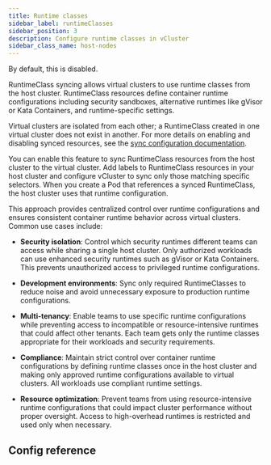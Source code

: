 ```yaml
---
title: Runtime classes
sidebar_label: runtimeClasses
sidebar_position: 3
description: Configure runtime classes in vCluster
sidebar_class_name: host-nodes
---
```



<TenancySupport hostNodes="true" />


<!-- vale off -->

By default, this is disabled.

RuntimeClass syncing allows virtual clusters to use runtime classes from the host cluster. RuntimeClass resources define container runtime configurations including security sandboxes, alternative runtimes like gVisor or Kata Containers, and runtime-specific settings.

Virtual clusters are isolated from each other; a RuntimeClass created in one virtual cluster does not exist in another. For more details on enabling and disabling synced resources, see the [sync configuration documentation](https://www.vcluster.com/docs/syncer/config#enable-or-disable-synced-resources).

You can enable this feature to sync RuntimeClass resources from the host cluster to the virtual cluster. Add labels to RuntimeClass resources in your host cluster and configure vCluster to sync only those matching specific selectors. When you create a Pod that references a synced RuntimeClass, the host cluster uses that runtime configuration.

This approach provides centralized control over runtime configurations and ensures consistent container runtime behavior across virtual clusters. Common use cases include:

- **Security isolation**: Control which security runtimes different teams can access while sharing a single host cluster. Only authorized workloads can use enhanced security runtimes such as gVisor or Kata Containers. This prevents unauthorized access to privileged runtime configurations.

- **Development environments**: Sync only required RuntimeClasses to reduce noise and avoid unnecessary exposure to production runtime configurations.

- **Multi-tenancy**: Enable teams to use specific runtime configurations while preventing access to incompatible or resource-intensive runtimes that could affect other tenants. Each team gets only the runtime classes appropriate for their workloads and security requirements.

- **Compliance**: Maintain strict control over container runtime configurations by defining runtime classes once in the host cluster and making only approved runtime configurations available to virtual clusters. All workloads use compliant runtime settings.

- **Resource optimization**: Prevent teams from using resource-intensive runtime configurations that could impact cluster performance without proper oversight. Access to high-overhead runtimes is restricted and used only when necessary.

<ClassSyncing lowercaseResource="pod" resource="Pod" pluralResource="pods" lowercaseResourceClass="runtimeclass" resourceClass="RuntimeClass" pluralResourceClass="runtimeClasses" resourceClassName="runtimeClassName" expressionKey="kubernetes.io/runtime.class" expressionValue1="gvisor" expressionValue2="youki" />

## Config reference

<EnableSwitch/>
